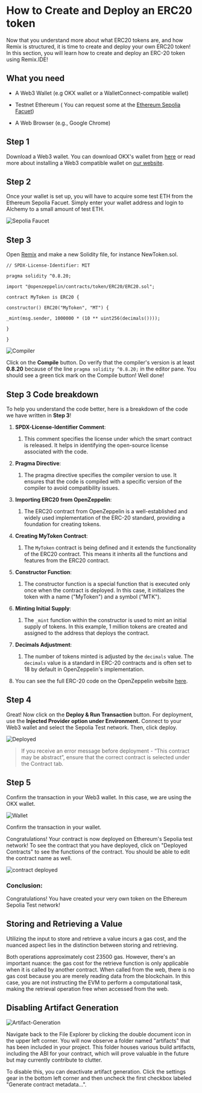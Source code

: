 
# How to Create and Deploy an ERC20 token

Now that you understand more about what ERC20 tokens are, and how Remix is structured, it is time to create and deploy your own ERC20 token! In this section, you will learn how to create and deploy an ERC-20 token using Remix.IDE!

## What you need

-   A Web3 Wallet (e.g OKX wallet or a WalletConnect-compatible wallet)
    
-   Testnet Ethereum ( You can request some at the [Ethereum Sepolia Facuet](https://www.alchemy.com/faucets/ethereum-sepolia))
    
-   A Web Browser (e.g., Google Chrome)
    

  

## Step 1

Download a Web3 wallet. You can download OKX's wallet from [here](https://chromewebstore.google.com/detail/okx-wallet/mcohilncbfahbmgdjkbpemcciiolgcge) or read more about installing a Web3 compatible wallet on [our website](https://www.okx.com/oktc/docs/dev/quick-start/wallet/metamask/quick-start#install-a-web3-compatible-wallet).

##  Step 2

Once your wallet is set up, you will have to acquire some test ETH from the Ethereum Sepolia Facuet. Simply enter your wallet address and login to Alchemy to a small amount of test ETH.

![Sepolia Faucet](./img/faucet-example.png)

##  Step 3

Open [Remix](https://remix.ethereum.org/) and make a new Solidity file, for instance NewToken.sol.

``` sol
// SPDX-License-Identifier: MIT

pragma solidity ^0.8.20;

import "@openzeppelin/contracts/token/ERC20/ERC20.sol";

contract MyToken is ERC20 {

constructor() ERC20("MyToken", "MT") {

_mint(msg.sender, 1000000 * (10 ** uint256(decimals())));

}

}
```
![Compiler](./img/compiler-guide.png)

Click on the **Compile** button. Do verify that the compiler's version is at least **0.8.20** because of the line `pragma solidity ^0.8.20;` in the editor pane. You should see a green tick mark on the Compile button! Well done!

##  Step 3 Code breakdown

To help you understand the code better, here is a breakdown of the code we have written in **Step 3**!


1.  **SPDX-License-Identifier Comment**:
    
    1.  This comment specifies the license under which the smart contract is released. It helps in identifying the open-source license associated with the code.
        
2.  **Pragma Directive**:
    
    1.  The pragma directive specifies the compiler version to use. It ensures that the code is compiled with a specific version of the compiler to avoid compatibility issues.
        
3.  **Importing ERC20 from OpenZeppelin**:
    
    1.  The ERC20 contract from OpenZeppelin is a well-established and widely used implementation of the ERC-20 standard, providing a foundation for creating tokens.
        
4.  **Creating MyToken Contract**:
    
    1.  The `MyToken` contract is being defined and it extends the functionality of the ERC20 contract. This means it inherits all the functions and features from the ERC20 contract.
        
5.  **Constructor Function**:
    
    1.  The constructor function is a special function that is executed only once when the contract is deployed. In this case, it initializes the token with a name ("MyToken") and a symbol ("MTK").
        
6.  **Minting Initial Supply**:
    
    1.  The `_mint` function within the constructor is used to mint an initial supply of tokens. In this example, 1 million tokens are created and assigned to the address that deploys the contract.
        
7.  **Decimals Adjustment**:
    
    1.  The number of tokens minted is adjusted by the `decimals` value. The `decimals` value is a standard in ERC-20 contracts and is often set to 18 by default in OpenZeppelin's implementation.
        
8.  You can see the full ERC-20 code on the OpenZeppelin website [here](https://github.com/OpenZeppelin/openzeppelin-contracts/blob/master/contracts/token/ERC20/ERC20.sol).
    

## Step 4

Great! Now click on the **Deploy & Run Transaction** button. For deployment, use the **Injected Provider option under Environment.** Connect to your Web3 wallet and select the Sepolia Test network. Then, click deploy.

![Deployed](./img/deploy-and-run.png)

> If you receive an error message before deployment - “This contract may be abstract”, ensure that the correct contract is selected under the Contract tab.

## Step 5

Confirm the transaction in your Web3 wallet. In this case, we are using the OKX wallet.

![Wallet](./img/web3-wallet-transaction.png)

Confirm the transaction in your wallet.

Congratulations! Your contract is now deployed on Ethereum's Sepolia test network! To see the contract that you have deployed, click on "Deployed Contracts" to see the functions of the contract. You should be able to edit the contract name as well.

![contract deployed](./img/contract-deployed.png)


### Conclusion:

Congratulations! You have created your very own token on the Ethereum Sepolia Test network!

## Storing and Retrieving a Value

Utilizing the input to store and retrieve a value incurs a gas cost, and the nuanced aspect lies in the distinction between storing and retrieving.

Both operations approximately cost 23500 gas. However, there's an important nuance: the gas cost for the retrieve function is only applicable when it is called by another contract. When called from the web, there is no gas cost because you are merely reading data from the blockchain. In this case, you are not instructing the EVM to perform a computational task, making the retrieval operation free when accessed from the web.

##  Disabling Artifact Generation

  

![Artifact-Generation](./img/artifact-generation.png)

Navigate back to the File Explorer by clicking the double document icon in the upper left corner. You will now observe a folder named "artifacts" that has been included in your project. This folder houses various build artifacts, including the ABI for your contract, which will prove valuable in the future but may currently contribute to clutter.

To disable this, you can deactivate artifact generation. Click the settings gear in the bottom left corner and then uncheck the first checkbox labeled "Generate contract metadata...".